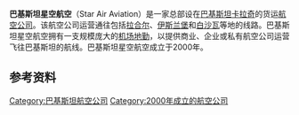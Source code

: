 {{unreferenced|time=2016-11-04T23:44:31+00:00}}
{{Otheruses|星空航空}}
{{Infobox Airline |
airline=巴基斯坦星空航空 <br> Star Air Aviation|
logo=|
logo_size=|
fleet_size=3|
destinations = 7|
IATA=6S|
ICAO=URJ|
ICAO country prefix=AP|
callsign=STARAV|
parent=|
founded= 2000年7月|
headquarters= [[巴基斯坦|巴基斯坦]][[卡拉奇|卡拉奇]] |
key_people=Mr. Ahsan Urooj Khan, Mr. Arshad Urooj Khan, and Mr. Ghualm Hussain Khan|
hubs= [[真纳国际机场|真纳国际机场]]|
focus_cities=  [[拉合尔阿拉马·伊克巴勒国际机场|拉合尔阿拉马·伊克巴勒国际机场]] <br>  [[迪拜国际机场|迪拜国际机场]]|
frequent_flyer=|
lounge=|
alliance=|
website= http://www.starairaviation.net |}}

'''巴基斯坦星空航空'''（Star Air Aviation）是一家总部设在[[巴基斯坦|巴基斯坦]][[卡拉奇|卡拉奇]]的货运[[航空公司|航空公司]]。该航空公司运营通往包括[[拉合尔|拉合尔]]、[[伊斯兰堡|伊斯兰堡]]和[[白沙瓦|白沙瓦]]等地的线路。巴基斯坦星空航空拥有一支规模庞大的[[机场地勤|机场地勤]]，以提供商业、企业或私有航空公司运营飞往巴基斯坦的航线。巴基斯坦星空航空成立于2000年。

==参考资料==
{{reflist}}

{{air-company-stub}}
[[Category:巴基斯坦航空公司|Category:巴基斯坦航空公司]]
[[Category:2000年成立的航空公司|Category:2000年成立的航空公司]]